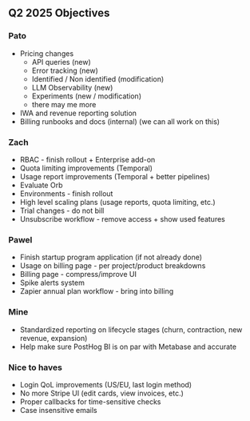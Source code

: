 ## Q2 2025 Objectives

### Pato

- Pricing changes
    - API queries (new)
    - Error tracking (new)
    - Identified / Non identified (modification)
    - LLM Observability (new)
    - Experiments (new / modification)
    - there may me more 
- IWA and revenue reporting solution
- Billing runbooks and docs (internal) (we can all work on this)

### Zach

- RBAC - finish rollout + Enterprise add-on
- Quota limiting improvements (Temporal)
- Usage report improvements (Temporal + better pipelines)
- Evaluate Orb
- Environments - finish rollout
- High level scaling plans (usage reports, quota limiting, etc.)
- Trial changes - do not bill
- Unsubscribe workflow - remove access + show used features

### Pawel

- Finish startup program application (if not already done)
- Usage on billing page - per project/product breakdowns
- Billing page - compress/improve UI
- Spike alerts system
- Zapier annual plan workflow - bring into billing

### Mine
- Standardized reporting on lifecycle stages (churn, contraction, new revenue, expansion)
- Help make sure PostHog BI is on par with Metabase and accurate

### Nice to haves

- Login QoL improvements (US/EU, last login method)
- No more Stripe UI (edit cards, view invoices, etc.)
- Proper callbacks for time-sensitive checks
- Case insensitive emails
